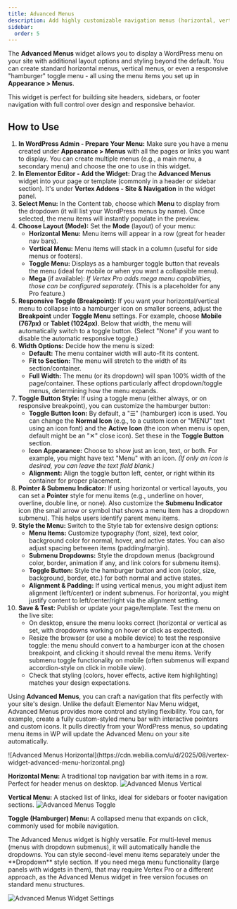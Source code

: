 ```yaml
---
title: Advanced Menus
description: Add highly customizable navigation menus (horizontal, vertical, or toggle) to your site's pages and templates.
sidebar:
  order: 5
---
```



The **Advanced Menus** widget allows you to display a WordPress menu on your site with additional layout options and styling beyond the default. You can create standard horizontal menus, vertical menus, or even a responsive "hamburger" toggle menu - all using the menu items you set up in **Appearance > Menus**.

This widget is perfect for building site headers, sidebars, or footer navigation with full control over design and responsive behavior.

## How to Use

<Steps>

1. **In WordPress Admin - Prepare Your Menu:** Make sure you have a menu created under **Appearance > Menus** with all the pages or links you want to display. You can create multiple menus (e.g., a main menu, a secondary menu) and choose the one to use in this widget.
2. **In Elementor Editor - Add the Widget:** Drag the **Advanced Menus** widget into your page or template (commonly in a header or sidebar section). It's under **Vertex Addons - Site & Navigation** in the widget panel.
3. **Select Menu:** In the Content tab, choose which **Menu** to display from the dropdown (it will list your WordPress menus by name). Once selected, the menu items will instantly populate in the preview.
4. **Choose Layout (Mode):** Set the **Mode** (layout) of your menu:
   - **Horizontal Menu:** Menu items will appear in a row (great for header nav bars).
   - **Vertical Menu:** Menu items will stack in a column (useful for side menus or footers).
   - **Toggle Menu:** Displays as a hamburger toggle button that reveals the menu (ideal for mobile or when you want a collapsible menu).
   - <Badge text="Pro" variant="tip" /> **Mega** (if available): *If Vertex Pro adds mega menu capabilities, those can be configured separately.* (This is a placeholder for any Pro feature.)
5. **Responsive Toggle (Breakpoint):** If you want your horizontal/vertical menu to collapse into a hamburger icon on smaller screens, adjust the **Breakpoint** under **Toggle Menu** settings. For example, choose **Mobile (767px)** or **Tablet (1024px)**. Below that width, the menu will automatically switch to a toggle button. (Select "None" if you want to disable the automatic responsive toggle.)
6. **Width Options:** Decide how the menu is sized:
   - **Default:** The menu container width will auto-fit its content.
   - **Fit to Section:** The menu will stretch to the width of its section/container.
   - **Full Width:** The menu (or its dropdown) will span 100% width of the page/container.
   These options particularly affect dropdown/toggle menus, determining how the menu expands.
7. **Toggle Button Style:** If using a toggle menu (either always, or on responsive breakpoint), you can customize the hamburger button:
   - **Toggle Button Icon:** By default, a "☰" (hamburger) icon is used. You can change the **Normal Icon** (e.g., to a custom icon or "MENU" text using an icon font) and the **Active Icon** (the icon when menu is open, default might be an "✕" close icon). Set these in the **Toggle Button** section.
   - **Icon Appearance:** Choose to show just an icon, text, or both. For example, you might have text "Menu" with an icon. *(If only an icon is desired, you can leave the text field blank.)*
   - **Alignment:** Align the toggle button left, center, or right within its container for proper placement.
8. **Pointer & Submenu Indicator:** If using horizontal or vertical layouts, you can set a **Pointer** style for menu items (e.g., underline on hover, overline, double line, or none). Also customize the **Submenu Indicator** icon (the small arrow or symbol that shows a menu item has a dropdown submenu). This helps users identify parent menu items.
9. **Style the Menu:** Switch to the Style tab for extensive design options:
   - **Menu Items:** Customize typography (font, size), text color, background color for normal, hover, and active states. You can also adjust spacing between items (padding/margin).
   - **Submenu Dropdowns:** Style the dropdown menus (background color, border, animation if any, and link colors for submenu items).
   - **Toggle Button:** Style the hamburger button and icon (color, size, background, border, etc.) for both normal and active states.
   - **Alignment & Padding:** If using vertical menus, you might adjust item alignment (left/center) or indent submenus. For horizontal, you might justify content to left/center/right via the alignment setting.
10. **Save & Test:** Publish or update your page/template. Test the menu on the live site:
    - On desktop, ensure the menu looks correct (horizontal or vertical as set, with dropdowns working on hover or click as expected).
    - Resize the browser (or use a mobile device) to test the responsive toggle: the menu should convert to a hamburger icon at the chosen breakpoint, and clicking it should reveal the menu items. Verify submenu toggle functionality on mobile (often submenus will expand accordion-style on click in mobile view).
    - Check that styling (colors, hover effects, active item highlighting) matches your design expectations.

</Steps>

Using **Advanced Menus**, you can craft a navigation that fits perfectly with your site's design. Unlike the default Elementor Nav Menu widget, Advanced Menus provides more control and styling flexibility. You can, for example, create a fully custom-styled menu bar with interactive pointers and custom icons. It pulls directly from your WordPress menus, so updating menu items in WP will update the Advanced Menu on your site automatically.

<CardGrid>
<Card>
![Advanced Menus Horizontal](https://cdn.webilia.com/u/d/2025/08/vertex-widget-advanced-menu-horizontal.png)

**Horizontal Menu:** A traditional top navigation bar with items in a row. Perfect for header menus on desktop.
</Card>
<Card>
![Advanced Menus Vertical](https://cdn.webilia.com/u/d/2025/08/vertex-widget-advanced-menu-vertical.png)

**Vertical Menu:** A stacked list of links, ideal for sidebars or footer navigation sections.
</Card>
<Card>
![Advanced Menus Toggle](https://cdn.webilia.com/u/d/2025/08/vertex-widget-advanced-menu-toggle.png)

**Toggle (Hamburger) Menu:** A collapsed menu that expands on click, commonly used for mobile navigation.
</Card>
</CardGrid>

<Aside type="note">The Advanced Menus widget is highly versatile. For multi-level menus (menus with dropdown submenus), it will automatically handle the dropdowns. You can style second-level menu items separately under the **Dropdown** style section. If you need mega menu functionality (large panels with widgets in them), that may require Vertex Pro or a different approach, as the Advanced Menus widget in free version focuses on standard menu structures.</Aside>

![Advanced Menus Widget Settings](https://cdn.webilia.com/u/d/2025/08/vertex-widget-advanced-menu.png)
